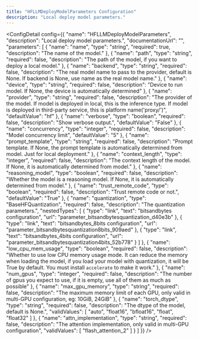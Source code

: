 ```yaml
---
title: "HFLLMDeployModelParameters Configuration"
description: "Local deploy model parameters."
---
```



<ConfigDetail config={{
  "name": "HFLLMDeployModelParameters",
  "description": "Local deploy model parameters.",
  "documentationUrl": "",
  "parameters": [
    {
      "name": "name",
      "type": "string",
      "required": true,
      "description": "The name of the model."
    },
    {
      "name": "path",
      "type": "string",
      "required": false,
      "description": "The path of the model, if you want to deploy a local model."
    },
    {
      "name": "backend",
      "type": "string",
      "required": false,
      "description": "The real model name to pass to the provider, default is None. If backend is None, use name as the real model name."
    },
    {
      "name": "device",
      "type": "string",
      "required": false,
      "description": "Device to run model. If None, the device is automatically determined"
    },
    {
      "name": "provider",
      "type": "string",
      "required": false,
      "description": "The provider of the model. If model is deployed in local, this is the inference type. If model is deployed in third-party service, this is platform name('proxy/<platform>')",
      "defaultValue": "hf"
    },
    {
      "name": "verbose",
      "type": "boolean",
      "required": false,
      "description": "Show verbose output.",
      "defaultValue": "False"
    },
    {
      "name": "concurrency",
      "type": "integer",
      "required": false,
      "description": "Model concurrency limit",
      "defaultValue": "5"
    },
    {
      "name": "prompt_template",
      "type": "string",
      "required": false,
      "description": "Prompt template. If None, the prompt template is automatically determined from model. Just for local deployment."
    },
    {
      "name": "context_length",
      "type": "integer",
      "required": false,
      "description": "The context length of the model. If None, it is automatically determined from model."
    },
    {
      "name": "reasoning_model",
      "type": "boolean",
      "required": false,
      "description": "Whether the model is a reasoning model. If None, it is automatically determined from model."
    },
    {
      "name": "trust_remote_code",
      "type": "boolean",
      "required": false,
      "description": "Trust remote code or not.",
      "defaultValue": "True"
    },
    {
      "name": "quantization",
      "type": "BaseHFQuantization",
      "required": false,
      "description": "The quantization parameters.",
      "nestedTypes": [
        {
          "type": "link",
          "text": "bitsandbytes configuration",
          "url": "parameter_bitsandbytesquantization_d40e3b"
        },
        {
          "type": "link",
          "text": "bitsandbytes_8bits configuration",
          "url": "parameter_bitsandbytesquantization8bits_909aed"
        },
        {
          "type": "link",
          "text": "bitsandbytes_4bits configuration",
          "url": "parameter_bitsandbytesquantization4bits_52b778"
        }
      ]
    },
    {
      "name": "low_cpu_mem_usage",
      "type": "boolean",
      "required": false,
      "description": "Whether to use low CPU memory usage mode. It can reduce the memory when loading the model, if you load your model with quantization, it will be True by default. You must install `accelerate` to make it work."
    },
    {
      "name": "num_gpus",
      "type": "integer",
      "required": false,
      "description": "The number of gpus you expect to use, if it is empty, use all of them as much as possible"
    },
    {
      "name": "max_gpu_memory",
      "type": "string",
      "required": false,
      "description": "The maximum memory limit of each GPU, only valid in multi-GPU configuration, eg: 10GiB, 24GiB"
    },
    {
      "name": "torch_dtype",
      "type": "string",
      "required": false,
      "description": "The dtype of the model, default is None.",
      "validValues": [
        "auto",
        "float16",
        "bfloat16",
        "float",
        "float32"
      ]
    },
    {
      "name": "attn_implementation",
      "type": "string",
      "required": false,
      "description": "The attention implementation, only valid in multi-GPU configuration",
      "validValues": [
        "flash_attention_2"
      ]
    }
  ]
}} />

